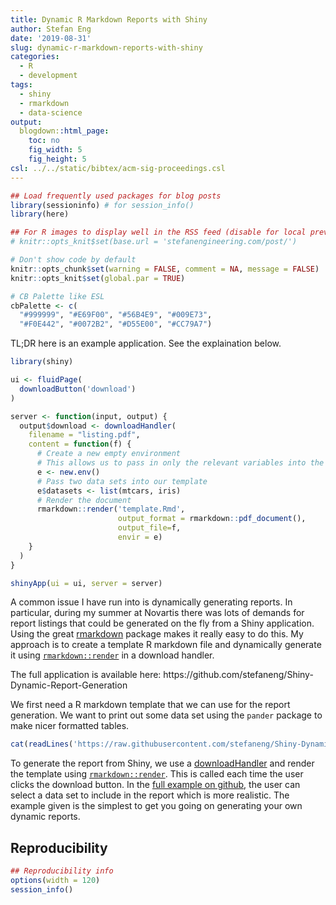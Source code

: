 ```yaml
---
title: Dynamic R Markdown Reports with Shiny
author: Stefan Eng
date: '2019-08-31'
slug: dynamic-r-markdown-reports-with-shiny
categories:
  - R
  - development
tags:
  - shiny
  - rmarkdown
  - data-science
output:
  blogdown::html_page:
    toc: no
    fig_width: 5
    fig_height: 5
csl: ../../static/bibtex/acm-sig-proceedings.csl
---
```



```r
## Load frequently used packages for blog posts
library(sessioninfo) # for session_info()
library(here)

## For R images to display well in the RSS feed (disable for local preview)
# knitr::opts_knit$set(base.url = 'stefanengineering.com/post/')

# Don't show code by default
knitr::opts_chunk$set(warning = FALSE, comment = NA, message = FALSE)
knitr::opts_knit$set(global.par = TRUE)

# CB Palette like ESL
cbPalette <- c(
  "#999999", "#E69F00", "#56B4E9", "#009E73",
  "#F0E442", "#0072B2", "#D55E00", "#CC79A7")
```

TL;DR here is an example application. See the explaination below.

```r
library(shiny)

ui <- fluidPage(
  downloadButton('download')
)

server <- function(input, output) {
  output$download <- downloadHandler(
    filename = "listing.pdf",
    content = function(f) {
      # Create a new empty environment
      # This allows us to pass in only the relevant variables into the report
      e <- new.env()
      # Pass two data sets into our template
      e$datasets <- list(mtcars, iris)
      # Render the document
      rmarkdown::render('template.Rmd',
                        output_format = rmarkdown::pdf_document(),
                        output_file=f,
                        envir = e)
    }
  )
}

shinyApp(ui = ui, server = server)
```

A common issue I have run into is dynamically generating reports.
In particular, during my summer at Novartis there was lots of demands for report listings that could be generated on the fly from a Shiny application.
Using the great [rmarkdown](https://github.com/rstudio/rmarkdown) package makes it really easy to do this.
My approach is to create a template R markdown file and dynamically generate it using [`rmarkdown::render`](https://www.rdocumentation.org/packages/rmarkdown/versions/1.15/topics/render) in a download handler.

The full application is available here: https://github.com/stefaneng/Shiny-Dynamic-Report-Generation

We first need a R markdown template that we can use for the report generation.
We want to print out some data set using the `pander` package to make nicer formatted tables.

```r
cat(readLines('https://raw.githubusercontent.com/stefaneng/Shiny-Dynamic-Report-Generation/master/template.Rmd'), sep = '\n')
```

To generate the report from Shiny, we use a [downloadHandler](https://shiny.rstudio.com/reference/shiny/0.14/downloadHandler.html) and render the template using [`rmarkdown::render`](https://www.rdocumentation.org/packages/rmarkdown/versions/1.15/topics/render).
This is called each time the user clicks the download button. In the [full example on github](https://github.com/stefaneng/Shiny-Dynamic-Report-Generation), the user can select a data set to include in the report which is more realistic.
The example given is the simplest to get you going on generating your own dynamic reports.

## Reproducibility

```r
## Reproducibility info
options(width = 120)
session_info()
```
